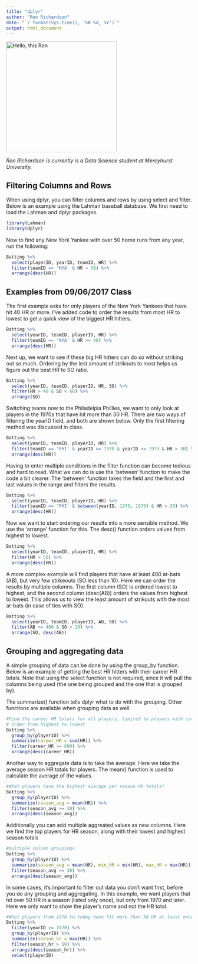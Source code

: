 ```yaml
---
title: "dplyr"
author: "Ron Richardson"
date: "`r format(Sys.time(), '%B %d, %Y')`"
output: html_document
---
```

<img src="https://scontent-iad3-1.xx.fbcdn.net/v/t1.0-9/13769451_10157191619465564_392757995696437265_n.jpg?oh=7d8cdeaeef449eef407ab7df998f1207&oe=5A5AC8AC" width="300" height="300" alt="Hello, this Ron" />

*Ron Richardson is currently is a Data Science student at Mercyhurst University.*


## Filtering Columns and Rows

When using dplyr, you can filter columns and rows by using select and filter. Below is an example using the Lahman baseball database. We first need to load the Lahman and dplyr packages.

``` r
library(Lahman)
library(dplyr)

```

Now to find any New York Yankee with over 50 home runs from any year, run the following:

```r
Batting %>% 
  select(playerID, yearID, teamID, HR) %>%
  filter(teamID == 'NYA' & HR > 50) %>%
  arrange(desc(HR))
```


## Examples from 09/06/2017 Class

The first example asks for only players of the New York Yankees that have hit 40 HR or more. I've added code to order the results from most HR to lowest to get a quick view of the biggest HR hitters.

```r
Batting %>%
  select(yearID, teamID, playerID, HR) %>%
  filter(teamID == 'NYA' & HR >= 40) %>%
  arrange(desc(HR))
```

Next up, we want to see if these big HR hitters can do so without striking out so much. Ordering by the lest amount of strikouts to most helps us figure out the best HR to SO ratio.

```r
Batting %>%
  select(yearID, teamID, playerID, HR, SO) %>%
  filter(HR > 40 & SO < 60) %>%
  arrange(SO)
```


Switching teams now to the Philadelpia Phillies, we want to only look at players in the 1970s that have hit more than 30 HR. There are two ways of filtering the yearID field, and both are shown below.  Only the first filtering method was discussed in class.

```r
Batting %>%
  select(yearID, teamID, playerID, HR) %>%
  filter(teamID == 'PHI' & yearID >= 1970 & yearID <= 1979 & HR > 30) %>%
  arrange(desc(HR))
```


Having to enter multiple conditions in the filter function can become tedious and hard to read. What we can do is use the 'between' function to make the code a bit clearer. The 'between' function takes the field and the first and last values in the range and filters the results.

```r
Batting %>%
  select(yearID, teamID, playerID, HR) %>%
  filter(teamID == 'PHI' & between(yearID, 1970, 1979) & HR > 30) %>%
  arrange(desc(HR))
```


Now we want to start ordering our results into a more sensible method. We use the 'arrange' function for this. The desc() function orders values from highest to lowest.

```r
Batting %>%
  select(yearID, teamID, playerID, HR) %>%
  filter(HR > 50) %>%
  arrange(desc(HR))
```


A more complex example will find players that have at least 400 at-bats (AB), but very few strikeouts (SO less than 10). Here we can order the results by multiple columns. The first column (SO) is ordered lowest to highest, and the second column (desc(AB)) orders the values from highest to lowest.  This allows us to view the least amount of strikouts with the most at-bats (in case of ties with SO).

```r
Batting %>%
  select(yearID, teamID, playerID, AB, SO) %>%
  filter(AB >= 400 & SO < 10) %>%
  arrange(SO, desc(AB))
```


## Grouping and aggregating data

A simple grouping of data can be done by using the group_by function. Below is an example of getting the best HR hitters with their career HR totals. Note that using the select function is not required, since it will pull the columns being used (the one being grouped and the one that is grouped by).

The summarize() function tells dplyr what to do with the grouping.  Other functions are available when grouping data as well.

```r
#Find the career HR totals for all players, limited to players with career total of 600 or more
# order from highest to lowest
Batting %>%
  group_by(playerID) %>%
  summarize(career_HR = sum(HR)) %>%
  filter(career_HR >= 600) %>%
  arrange(desc(career_HR))
```

Another way to aggregate data is to take the average.  Here we take the average season HR totals for players. The mean() function is used to calculate the average of the values.

```r
#What players have the highest average per season HR totals?
Batting %>%
  group_by(playerID) %>%
  summarize(season_avg = mean(HR)) %>%
  filter(season_avg >= 30) %>%
  arrange(desc(season_avg))
```

Additionally you can add multiple aggreated values as new columns. Here we find the top players for HR season, along with their lowest and highest season totals

```r
#multiple column groupings
Batting %>%
  group_by(playerID) %>%
  summarize(season_avg = mean(HR), min_HR = min(HR), max_HR = max(HR)) %>%
  filter(season_avg >= 30) %>%
  arrange(desc(season_avg))
```


In some cases, it's important to filter out data you don't want first, before you do any grouping and aggregating.  In this example, we want players that hit over 50 HR in a season (listed only once), but only from 1970 and later.  Here we only want to show the player's name and not the HR total.

```r
#What players from 1970 to today have hit more than 50 HR at least once? Don't list a player more than once.
Batting %>%
  filter(yearID >= 1970) %>%
  group_by(playerID) %>%
  summarize(season_hr = max(HR)) %>%
  filter(season_hr > 50) %>%
  arrange(desc(season_hr)) %>%
  select(playerID)
```

